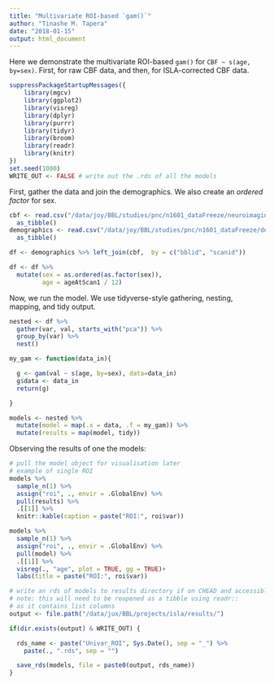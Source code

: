 ```yaml
---
title: "Multivariate ROI-based `gam()`"
author: "Tinashe M. Tapera"
date: "2018-01-15"
output: html_document
---
```

Here we demonstrate the multivariate ROI-based `gam()` for `CBF ~ s(age, by=sex)`. First, for raw CBF data, and then, for ISLA-corrected CBF data.

```r
suppressPackageStartupMessages({
	library(mgcv)
	library(ggplot2)
	library(visreg)
	library(dplyr)
	library(purrr)
	library(tidyr)
	library(broom)
	library(readr)
	library(knitr)
})
set.seed(1000)
WRITE_OUT <- FALSE # write out the .rds of all the models
```

First, gather the data and join the demographics. We also create an *ordered factor* for sex.

```r
cbf <- read.csv("/data/joy/BBL/studies/pnc/n1601_dataFreeze/neuroimaging/asl/n1601_jlfAntsCTIntersectionPcaslValues_20170403.csv") %>%
  as_tibble()
demographics <- read.csv("/data/joy/BBL/studies/pnc/n1601_dataFreeze/demographics/n1601_demographics_go1_20161212.csv") %>%
  as_tibble()

df <- demographics %>% left_join(cbf,  by = c("bblid", "scanid"))

df <- df %>%
  mutate(sex = as.ordered(as.factor(sex)),
         age = ageAtScan1 / 12)
```

Now, we run the model. We use tidyverse-style gathering, nesting, mapping, and tidy output.

```r
nested <- df %>%
  gather(var, val, starts_with("pca")) %>%
  group_by(var) %>%
  nest()

my_gam <- function(data_in){

  g <- gam(val ~ s(age, by=sex), data=data_in)
  g$data <- data_in
  return(g)

}

models <- nested %>%
  mutate(model = map(.x = data, .f = my_gam)) %>%
  mutate(results = map(model, tidy))
```

Observing the results of one the models:

```r
# pull the model object for visualisation later
# example of single ROI
models %>%
  sample_n(1) %>%
  assign("roi", ., envir = .GlobalEnv) %>%
  pull(results) %>%
  .[[1]] %>%
  knitr::kable(caption = paste("ROI:", roi$var))

models %>%
  sample_n(1) %>%
  assign("roi", ., envir = .GlobalEnv) %>%
  pull(model) %>%
  .[[1]] %>%
  visreg(., "age", plot = TRUE, gg = TRUE)+
  labs(title = paste("ROI:", roi$var))

# write an rds of models to results directory if on CHEAD and accessible
# note: this will need to be reopened as a tibble using readr::
# as it contains list columns
output <- file.path("/data/jux/BBL/projects/isla/results/")

if(dir.exists(output) & WRITE_OUT) {

  rds_name <- paste("Univar_ROI", Sys.Date(), sep = "_") %>%
    paste(., ".rds", sep = "")

  save_rds(models, file = paste0(output, rds_name))
}
```

